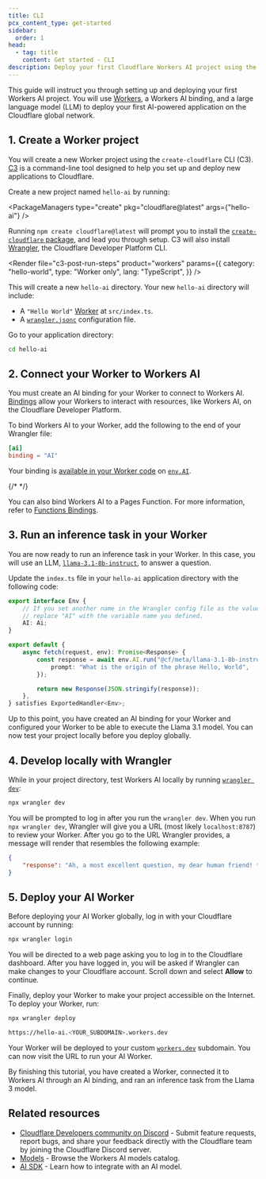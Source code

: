 ```yaml
---
title: CLI
pcx_content_type: get-started
sidebar:
  order: 1
head:
  - tag: title
    content: Get started - CLI
description: Deploy your first Cloudflare Workers AI project using the CLI.
---
```



This guide will instruct you through setting up and deploying your first Workers AI project. You will use [Workers](/workers/), a Workers AI binding, and a large language model (LLM) to deploy your first AI-powered application on the Cloudflare global network.

<Render file="prereqs" product="workers" />

## 1. Create a Worker project

You will create a new Worker project using the `create-cloudflare` CLI (C3). [C3](https://github.com/cloudflare/workers-sdk/tree/main/packages/create-cloudflare) is a command-line tool designed to help you set up and deploy new applications to Cloudflare.

Create a new project named `hello-ai` by running:

<PackageManagers type="create" pkg="cloudflare@latest" args={"hello-ai"} />

Running `npm create cloudflare@latest` will prompt you to install the [`create-cloudflare` package](https://www.npmjs.com/package/create-cloudflare), and lead you through setup. C3 will also install [Wrangler](/workers/wrangler/), the Cloudflare Developer Platform CLI.

<Render
	file="c3-post-run-steps"
	product="workers"
	params={{
		category: "hello-world",
		type: "Worker only",
		lang: "TypeScript",
	}}
/>

This will create a new `hello-ai` directory. Your new `hello-ai` directory will include:

- A `"Hello World"` [Worker](/workers/get-started/guide/#3-write-code) at `src/index.ts`.
- A [`wrangler.jsonc`](/workers/wrangler/configuration/) configuration file.

Go to your application directory:

```sh
cd hello-ai
```

## 2. Connect your Worker to Workers AI

You must create an AI binding for your Worker to connect to Workers AI. [Bindings](/workers/runtime-apis/bindings/) allow your Workers to interact with resources, like Workers AI, on the Cloudflare Developer Platform.

To bind Workers AI to your Worker, add the following to the end of your Wrangler file:

<WranglerConfig>

```toml
[ai]
binding = "AI"
```

</WranglerConfig>

Your binding is [available in your Worker code](/workers/reference/migrate-to-module-workers/#bindings-in-es-modules-format) on [`env.AI`](/workers/runtime-apis/handlers/fetch/).

{/* <!-- TODO update this once we know if we'll have it --> */}

You can also bind Workers AI to a Pages Function. For more information, refer to [Functions Bindings](/pages/functions/bindings/#workers-ai).

## 3. Run an inference task in your Worker

You are now ready to run an inference task in your Worker. In this case, you will use an LLM, [`llama-3.1-8b-instruct`](/workers-ai/models/llama-3.1-8b-instruct/), to answer a question.

Update the `index.ts` file in your `hello-ai` application directory with the following code:

```typescript title="src/index.ts"
export interface Env {
	// If you set another name in the Wrangler config file as the value for 'binding',
	// replace "AI" with the variable name you defined.
	AI: Ai;
}

export default {
	async fetch(request, env): Promise<Response> {
		const response = await env.AI.run("@cf/meta/llama-3.1-8b-instruct", {
			prompt: "What is the origin of the phrase Hello, World",
		});

		return new Response(JSON.stringify(response));
	},
} satisfies ExportedHandler<Env>;
```

Up to this point, you have created an AI binding for your Worker and configured your Worker to be able to execute the Llama 3.1 model. You can now test your project locally before you deploy globally.

## 4. Develop locally with Wrangler

While in your project directory, test Workers AI locally by running [`wrangler dev`](/workers/wrangler/commands/#dev):

```sh
npx wrangler dev
```

<Render file="ai-local-usage-charges" product="workers" />

You will be prompted to log in after you run the `wrangler dev`. When you run `npx wrangler dev`, Wrangler will give you a URL (most likely `localhost:8787`) to review your Worker. After you go to the URL Wrangler provides, a message will render that resembles the following example:

```json
{
	"response": "Ah, a most excellent question, my dear human friend! *adjusts glasses*\n\nThe origin of the phrase \"Hello, World\" is a fascinating tale that spans several decades and multiple disciplines. It all began in the early days of computer programming, when a young man named Brian Kernighan was tasked with writing a simple program to demonstrate the basics of a new programming language called C.\nKernighan, a renowned computer scientist and author, was working at Bell Labs in the late 1970s when he created the program. He wanted to showcase the language's simplicity and versatility, so he wrote a basic \"Hello, World!\" program that printed the familiar greeting to the console.\nThe program was included in Kernighan and Ritchie's influential book \"The C Programming Language,\" published in 1978. The book became a standard reference for C programmers, and the \"Hello, World!\" program became a sort of \"Hello, World!\" for the programming community.\nOver time, the phrase \"Hello, World!\" became a shorthand for any simple program that demonstrated the basics"
}
```

## 5. Deploy your AI Worker

Before deploying your AI Worker globally, log in with your Cloudflare account by running:

```sh
npx wrangler login
```

You will be directed to a web page asking you to log in to the Cloudflare dashboard. After you have logged in, you will be asked if Wrangler can make changes to your Cloudflare account. Scroll down and select **Allow** to continue.

Finally, deploy your Worker to make your project accessible on the Internet. To deploy your Worker, run:

```sh
npx wrangler deploy
```

```sh output
https://hello-ai.<YOUR_SUBDOMAIN>.workers.dev
```

Your Worker will be deployed to your custom [`workers.dev`](/workers/configuration/routing/workers-dev/) subdomain. You can now visit the URL to run your AI Worker.

By finishing this tutorial, you have created a Worker, connected it to Workers AI through an AI binding, and ran an inference task from the Llama 3 model.

## Related resources

- [Cloudflare Developers community on Discord](https://discord.cloudflare.com) - Submit feature requests, report bugs, and share your feedback directly with the Cloudflare team by joining the Cloudflare Discord server.
- [Models](/workers-ai/models/) - Browse the Workers AI models catalog.
- [AI SDK](/workers-ai/configuration/ai-sdk) - Learn how to integrate with an AI model.
